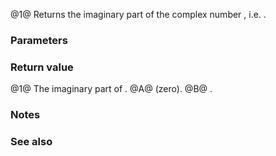 {{cpp/title|imag{{small|(std::complex)}}}}
{{cpp/numeric/complex/navbar}}
{{dcl begin}}
{{dcl header|complex}}
{{dcl rev multi|num=1|dcl1=
template&lt; class T &gt; 
T imag( const std::complex&lt;T&gt;&amp; z );
|since2=c++14|dcl2=
template&lt; class T &gt; 
constexpr T imag( const std::complex&lt;T&gt;&amp; z );
}}
{{dcl h|[[#Notes|Additional overloads]] {{mark since c++11}}}}
{{dcl header|complex}}
{{dcl rev multi|num=A|dcl1=
float       imag( float f );
double      imag( double f );
long double imag( long double f );
|since2=c++14|dcl2=
constexpr float       imag( float f );
constexpr double      imag( double f );
constexpr long double imag( long double f );
|since3=c++23|dcl3=
template&lt; class FloatingPoint &gt;
FloatingPoint imag( FloatingPoint f );
}}
{{dcl rev multi|num=B|dcl1=
template&lt; class Integer &gt; 
double imag( Integer i );
|since2=c++14|dcl2=
template&lt; class Integer &gt; 
constexpr double imag( Integer i );
}}
{{dcl end}}

@1@ Returns the imaginary part of the complex number {{c|z}}, i.e. {{c|z.imag()}}.

{{rrev|since=c++11|
@A,B@ Additional overloads are provided for all integer and floating-point types, which are treated as complex numbers with zero imaginary part.
}}

===Parameters===
{{par begin}}
{{par|z|complex value}}
{{par|f|floating-point value}}
{{par|i|integer value}}
{{par end}}

===Return value===
@1@ The imaginary part of {{c|z}}.
@A@ {{c|decltype(f){}&lt;!----&gt;}} (zero).
@B@ {{c|0.0}}.

===Notes===
{{cpp/numeric/complex/additional overload note|imag}}

===See also===
{{dsc begin}}
{{dsc inc|cpp/numeric/complex/dsc imag}}
{{dsc inc|cpp/numeric/complex/dsc real2}}
{{dsc see c|c/numeric/complex/cimag}}
{{dsc end}}

{{langlinks|de|es|fr|it|ja|pt|ru|zh}}
